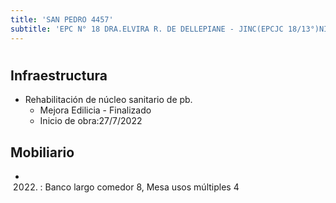 ```yaml
---
title: 'SAN PEDRO 4457'
subtitle: 'EPC N° 18 DRA.ELVIRA R. DE DELLEPIANE - JINC(EPCJC 18/13°)NIÑOS LATINOAMERICANOS'
---
```


#
## Infraestructura

* Rehabilitación de núcleo sanitario de pb. 
    + Mejora Edilicia - Finalizado 
    + Inicio de obra:27/7/2022 



## Mobiliario

*  (2022) : Banco largo comedor 8, Mesa usos múltiples 4 






